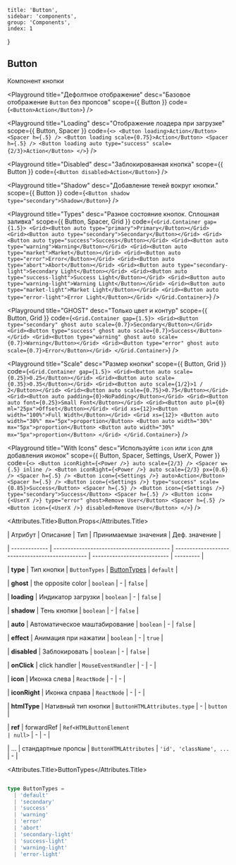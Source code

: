 




	title: 'Button',
	sidebar: 'components',
	group: 'Components',
	index: 1
}


## Button


Компонент кнопки


<Playground
  title="Дефолтное отображение"
  desc="Базовое отображение `Button` без пропсов"
  scope={{ Button }}
  code={`
<Button>Action</Button>
`}
/>


<Playground
  title="Loading"
  desc="Отображение лоадера при загрузке"
  scope={{ Button, Spacer }}
  code={`
<>
  <Button loading>Action</Button>
  <Spacer h={.5} />
  <Button loading scale={0.75}>Action</Button>
  <Spacer h={.5} />
  <Button loading auto type="success" scale={2/3}>Action</Button>
</>
`}
/>


<Playground
  title="Disabled"
  desc="Заблокированная кнопка"
  scope={{ Button }}
  code={`
<Button disabled>Action</Button>
`}
/>

<Playground
  title="Shadow"
  desc="Добавление теней вокруг кнопки."
  scope={{ Button }}
  code={`
<Button shadow type="secondary">Shadow</Button>
`}
/>


<Playground
  title="Types"
  desc="Разное состояние кнопок. Сплошная заливка"
  scope={{ Button, Spacer, Grid }}
  code={`
<Grid.Container gap={1.5}>
  <Grid><Button auto type="primary">Primary</Button></Grid>
  <Grid><Button auto type="secondary">Secondary</Button></Grid>
  <Grid><Button auto type="success">Success</Button></Grid>
  <Grid><Button auto type="warning">Warning</Button></Grid>
  <Grid><Button auto type="market">Market</Button></Grid>
  <Grid><Button auto type="error">Error</Button></Grid>
  <Grid><Button auto type="abort">Abort</Button></Grid>
  <Grid><Button auto type="secondary-light">Secondary Light</Button></Grid>
  <Grid><Button auto type="success-light">Success Light</Button></Grid>
  <Grid><Button auto type="warning-light">Warning Light</Button></Grid>
  <Grid><Button auto type="market-light">Market Light</Button></Grid>
  <Grid><Button auto type="error-light">Error Light</Button></Grid>
</Grid.Container>
`}
/>


<Playground
  title="GHOST"
  desc="Только цвет и контур"
  scope={{ Button, Grid }}
  code={`
<Grid.Container gap={1.5}>
  <Grid><Button type="secondary" ghost auto scale={0.7}>Secondary</Button></Grid>
  <Grid><Button type="success" ghost auto scale={0.7}>Success</Button></Grid>
  <Grid><Button type="warning" ghost auto scale={0.7}>Warning</Button></Grid>
  <Grid><Button type="error" ghost auto scale={0.7}>Error</Button></Grid>
</Grid.Container>
`}
/>


<Playground
  title="Scale"
  desc="Размер кнопки"
  scope={{ Button, Grid }}
  code={`
<Grid.Container gap={1.5}>
  <Grid><Button auto scale={0.25}>0.25</Button></Grid>
  <Grid><Button auto scale={0.35}>0.35</Button></Grid>
  <Grid><Button auto scale={1/2}>1 / 2</Button></Grid>
  <Grid><Button auto scale={0.75}>0.75</Button></Grid>
  <Grid><Button auto padding={0}>NoPadding</Button></Grid>
  <Grid><Button auto font={0.25}>Small Font</Button></Grid>
  <Grid><Button auto pl={0} ml="25px">Offset</Button></Grid>
  <Grid xs={12}><Button width="100%">Full Width</Button></Grid>
  <Grid xs={12}>
    <Button auto width="30%" mx="5px">proportion</Button>
    <Button auto width="30%" mx="5px">proportion</Button>
    <Button auto width="30%" mx="5px">proportion</Button>
  </Grid>
</Grid.Container>
`}
/>


<Playground
  title="With Icons"
  desc="Используйте `icon` или `icon` для добавления иконок"
  scope={{ Button, Spacer, Settings, UserX, Power }}
  code={`
<>
  <Button iconRight={<Power />} auto scale={2/3} />
  <Spacer w={.5} inline />
  <Button iconRight={<Power />} auto scale={2/3} px={0.6} />
  <Spacer h={.5} />
  <Button icon={<Settings />} auto>Action</Button>
  <Spacer h={.5} />
  <Button icon={<Settings />} type="success" scale={0.85}>Success</Button>
  <Spacer h={.5} />
  <Button icon={<Settings />} type="secondary">Success</Button>
  <Spacer h={.5} />
  <Button icon={<UserX />} type="error" ghost>Remove User</Button>
  <Spacer h={.5} />
  <Button icon={<UserX />} disabled>Remove User</Button>
</>
`}
/>


<Attributes edit="/pages/en-us/components/button.mdx">

<Attributes.Title>Button.Props</Attributes.Title>


| Атрибут       | Описание                                  | Тип                                             | Принимаемые значения        | Деф. значение   |

| ------------- | ----------------------------------------- | ----------------------------------------------- | --------------------------- | --------- |

| **type**      | Тип кнопки                                | `ButtonTypes`                                   | [ButtonTypes](#buttontypes) | `default` |

| **ghost**     | the opposite color                        | `boolean`                                       | -                           | `false`   |

| **loading**   | Индикатор загрузки                        | `boolean`                                       | -                           | `false`   |

| **shadow**    | Тень кнопки                               | `boolean`                                       | -                           | `false`   |

| **auto**      | Автоматическое маштабирование             | `boolean`                                       | -                           | `false`   |

| **effect**    | Анимация при нажатии                      | `boolean`                                       | -                           | `true`    |

| **disabled**  | Заблокировать                             | `boolean`                                       | -                           | `false`   |

| **onClick**   | click handler                             | `MouseEventHandler`                             | -                           | -         |

| **icon**      | Иконка слева                              | `ReactNode`                                     | -                           | -         |

| **iconRight** | Иконка справа                             | `ReactNode`                                     | -                           | -         |

| **htmlType**  | Нативный тип кнопки                       | `ButtonHTMLAttributes.type`                     | -                           | `button`  |

| **ref**       | forwardRef                                | <Code>Ref<HTMLButtonElement &#124; null></Code> | -                           | -         |

| ...           | стандартные пропсы                        | `ButtonHTMLAttributes`                          | `'id', 'className', ...`    | -         |

<Attributes.Title>ButtonTypes</Attributes.Title>

```ts

type ButtonTypes =
  | 'default'
  | 'secondary'
  | 'success'
  | 'warning'
  | 'error'
  | 'abort'
  | 'secondary-light'
  | 'success-light'
  | 'warning-light'
  | 'error-light'
```


</Attributes>


